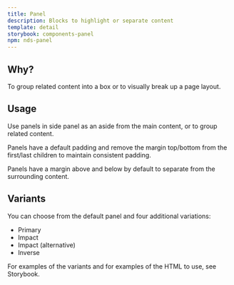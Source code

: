 ```yaml
---
title: Panel
description: Blocks to highlight or separate content
template: detail
storybook: components-panel
npm: nds-panel
---
```


## Why?

To group related content into a box or to visually break up a page layout.

## Usage

Use panels in side panel as an aside from the main content, or to group related content.

Panels have a default padding and remove the margin top/bottom from the first/last children to maintain consistent padding.

Panels have a margin above and below by default to separate from the surrounding content.

## Variants

You can choose from the default panel and four additional variations:

- Primary
- Impact
- Impact (alternative)
- Inverse

For examples of the variants and for examples of the HTML to use, see Storybook.
